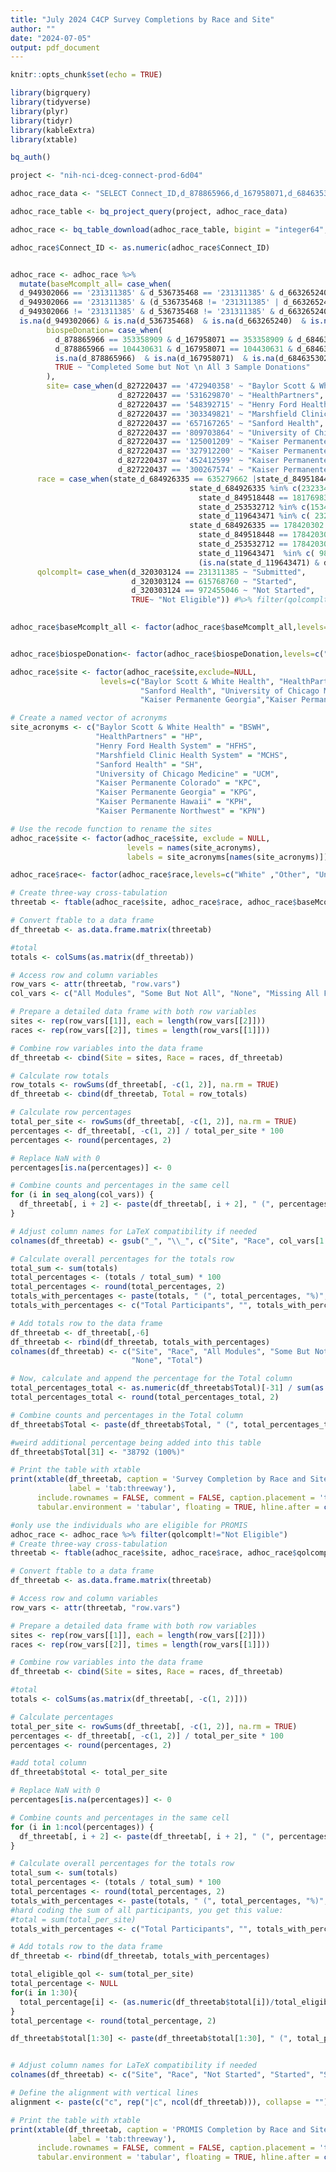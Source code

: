```yaml
---
title: "July 2024 C4CP Survey Completions by Race and Site"
author: ""
date: "2024-07-05"
output: pdf_document
---
```


```r
knitr::opts_chunk$set(echo = TRUE)

library(bigrquery)
library(tidyverse)
library(plyr)
library(tidyr)
library(kableExtra)
library(xtable)

bq_auth()
```



```r

project <- "nih-nci-dceg-connect-prod-6d04"

adhoc_race_data <- "SELECT Connect_ID,d_878865966,d_167958071,d_684635302, d_949302066, d_536735468, d_663265240, d_976570371, d_827220437, state_d_684926335, state_d_119643471, state_d_253532712, state_d_849518448, d_320303124 FROM `nih-nci-dceg-connect-prod-6d04.FlatConnect.participants_JP` where Connect_ID IS NOT NULL and d_821247024='197316935' and d_747006172!='353358909' and d_831041022!='353358909'" 

adhoc_race_table <- bq_project_query(project, adhoc_race_data)

adhoc_race <- bq_table_download(adhoc_race_table, bigint = "integer64",n_max = Inf, page_size = 10000)

adhoc_race$Connect_ID <- as.numeric(adhoc_race$Connect_ID)



```


```r

adhoc_race <- adhoc_race %>% 
  mutate(baseMcomplt_all= case_when(
  d_949302066 == '231311385' & d_536735468 == '231311385' & d_663265240 == '231311385' & d_976570371 == '231311385' ~ "Completed All 4 Modules",
  d_949302066 == '231311385' & (d_536735468 != '231311385' | d_663265240 != '231311385' | d_976570371 != '231311385') ~ "Completed Some But \n Not All 4 Modules",
  d_949302066 != '231311385' & d_536735468 != '231311385' & d_663265240 != '231311385' & d_976570371 != '231311385' ~ "Did Not Complete \n Any Modules",
  is.na(d_949302066) & is.na(d_536735468)  & is.na(d_663265240)  & is.na(d_976570371)  ~ "Missing All Flags"),
        biospeDonation= case_when(
          d_878865966 == 353358909 & d_167958071 == 353358909 & d_684635302 == 353358909 ~ "Completed All 3 Sample Donations",
          d_878865966 == 104430631 & d_167958071 == 104430631 & d_684635302 == 104430631 ~ "No Sample Donations",
          is.na(d_878865966)  & is.na(d_167958071)  & is.na(d_684635302)  ~ "Missing All Flags",
          TRUE ~ "Completed Some but Not \n All 3 Sample Donations"
        ),
        site= case_when(d_827220437 == '472940358' ~ "Baylor Scott & White Health",
                        d_827220437 == '531629870' ~ "HealthPartners",
                        d_827220437 == '548392715' ~ "Henry Ford Health System",
                        d_827220437 == '303349821' ~ "Marshfield Clinic Health System",
                        d_827220437 == '657167265' ~ "Sanford Health",
                        d_827220437 == '809703864' ~ "University of Chicago Medicine",
                        d_827220437 == '125001209' ~ "Kaiser Permanente Colorado",
                        d_827220437 == '327912200' ~ "Kaiser Permanente Georgia",
                        d_827220437 == '452412599' ~ "Kaiser Permanente Northwest",
                        d_827220437 == '300267574' ~ "Kaiser Permanente Hawaii"),
      race = case_when(state_d_684926335 == 635279662 |state_d_849518448 == 768826601 | state_d_119643471 == 635279662 | state_d_253532712==723775357 ~ "White" , 
                                        state_d_684926335 %in% c(232334767, 401335456) |
                                          state_d_849518448 == 181769837 |
                                          state_d_253532712 %in% c(153444133,572474909,308427446,211228524,277568192,611398522,181769837) |
                                          state_d_119643471 %in% c( 232334767 ,211228524,308427446,432722256,232663805,785578696,200929978 ,490725843,965998904) ~ "Other",
                                        state_d_684926335 == 178420302  | 
                                          state_d_849518448 == 178420302 | 
                                          state_d_253532712 == 178420302 |
                                          state_d_119643471  %in% c( 986445321,746038746,178420302) |
                                          (is.na(state_d_119643471) & d_827220437 == 657167265) ~ "Unknown"),
      qolcomplt= case_when(d_320303124 == 231311385 ~ "Submitted",
                           d_320303124 == 615768760 ~ "Started",
                           d_320303124 == 972455046 ~ "Not Started",
                           TRUE~ "Not Eligible")) #%>% filter(qolcomplt!="Not Eligible")
  

adhoc_race$baseMcomplt_all <- factor(adhoc_race$baseMcomplt_all,levels=c("Completed All 4 Modules","Completed Some But \n Not All 4 Modules","Did Not Complete \n Any Modules", "Missing All Flags"))


adhoc_race$biospeDonation<- factor(adhoc_race$biospeDonation,levels=c("Completed All 3 Sample Donations", "Completed Some but Not \n All 3 Sample Donations","No Sample Donations", "Missing All Flags"))

adhoc_race$site <- factor(adhoc_race$site,exclude=NULL,
                    levels=c("Baylor Scott & White Health", "HealthPartners", "Henry Ford Health System","Marshfield Clinic Health System",
                             "Sanford Health", "University of Chicago Medicine","Kaiser Permanente Colorado",
                             "Kaiser Permanente Georgia","Kaiser Permanente Hawaii","Kaiser Permanente Northwest"))

# Create a named vector of acronyms
site_acronyms <- c("Baylor Scott & White Health" = "BSWH", 
                   "HealthPartners" = "HP", 
                   "Henry Ford Health System" = "HFHS", 
                   "Marshfield Clinic Health System" = "MCHS",
                   "Sanford Health" = "SH", 
                   "University of Chicago Medicine" = "UCM",
                   "Kaiser Permanente Colorado" = "KPC",
                   "Kaiser Permanente Georgia" = "KPG",
                   "Kaiser Permanente Hawaii" = "KPH",
                   "Kaiser Permanente Northwest" = "KPN")

# Use the recode function to rename the sites
adhoc_race$site <- factor(adhoc_race$site, exclude = NULL,
                          levels = names(site_acronyms),
                          labels = site_acronyms[names(site_acronyms)])

adhoc_race$race<- factor(adhoc_race$race,levels=c("White" ,"Other", "Unknown"))

```







```r
# Create three-way cross-tabulation
threetab <- ftable(adhoc_race$site, adhoc_race$race, adhoc_race$baseMcomplt_all)

# Convert ftable to a data frame
df_threetab <- as.data.frame.matrix(threetab)

#total
totals <- colSums(as.matrix(df_threetab))

# Access row and column variables
row_vars <- attr(threetab, "row.vars")
col_vars <- c("All Modules", "Some But Not All", "None", "Missing All Flags")

# Prepare a detailed data frame with both row variables
sites <- rep(row_vars[[1]], each = length(row_vars[[2]]))
races <- rep(row_vars[[2]], times = length(row_vars[[1]]))

# Combine row variables into the data frame
df_threetab <- cbind(Site = sites, Race = races, df_threetab)

# Calculate row totals
row_totals <- rowSums(df_threetab[, -c(1, 2)], na.rm = TRUE)
df_threetab <- cbind(df_threetab, Total = row_totals)

# Calculate row percentages
total_per_site <- rowSums(df_threetab[, -c(1, 2)], na.rm = TRUE)
percentages <- df_threetab[, -c(1, 2)] / total_per_site * 100
percentages <- round(percentages, 2)

# Replace NaN with 0
percentages[is.na(percentages)] <- 0

# Combine counts and percentages in the same cell
for (i in seq_along(col_vars)) {
  df_threetab[, i + 2] <- paste(df_threetab[, i + 2], " (", percentages[, i], "%)", sep = "")
}

# Adjust column names for LaTeX compatibility if needed
colnames(df_threetab) <- gsub("_", "\\_", c("Site", "Race", col_vars[1:3], "Total"))

# Calculate overall percentages for the totals row
total_sum <- sum(totals)
total_percentages <- (totals / total_sum) * 100
total_percentages <- round(total_percentages, 2)
totals_with_percentages <- paste(totals, " (", total_percentages, "%)", sep = "")[1:3]
totals_with_percentages <- c("Total Participants", "", totals_with_percentages, "38792 (100%)")

# Add totals row to the data frame
df_threetab <- df_threetab[,-6]
df_threetab <- rbind(df_threetab, totals_with_percentages)
colnames(df_threetab) <- c("Site", "Race", "All Modules", "Some But Not All",
                           "None", "Total")

# Now, calculate and append the percentage for the Total column
total_percentages_total <- as.numeric(df_threetab$Total)[-31] / sum(as.numeric(df_threetab$Total)[-31]) * 100
total_percentages_total <- round(total_percentages_total, 2)

# Combine counts and percentages in the Total column
df_threetab$Total <- paste(df_threetab$Total, " (", total_percentages_total, "%)", sep = "")

#weird additional percentage being added into this table
df_threetab$Total[31] <- "38792 (100%)"

```



```r
# Print the table with xtable
print(xtable(df_threetab, caption = 'Survey Completion by Race and Site',
             label = 'tab:threeway'),
      include.rownames = FALSE, comment = FALSE, caption.placement = 'top',
      tabular.environment = 'tabular', floating = TRUE, hline.after = c(-1, 0, 3, 6, 9, 12, 15, 18, 21, 24, 27,30))
```










```r
#only use the individuals who are eligible for PROMIS
adhoc_race <- adhoc_race %>% filter(qolcomplt!="Not Eligible")
# Create three-way cross-tabulation
threetab <- ftable(adhoc_race$site, adhoc_race$race, adhoc_race$qolcomplt)

# Convert ftable to a data frame
df_threetab <- as.data.frame.matrix(threetab)

# Access row and column variables
row_vars <- attr(threetab, "row.vars")

# Prepare a detailed data frame with both row variables
sites <- rep(row_vars[[1]], each = length(row_vars[[2]]))
races <- rep(row_vars[[2]], times = length(row_vars[[1]]))

# Combine row variables into the data frame
df_threetab <- cbind(Site = sites, Race = races, df_threetab)

#total
totals <- colSums(as.matrix(df_threetab[, -c(1, 2)]))

# Calculate percentages
total_per_site <- rowSums(df_threetab[, -c(1, 2)], na.rm = TRUE)
percentages <- df_threetab[, -c(1, 2)] / total_per_site * 100
percentages <- round(percentages, 2)

#add total column
df_threetab$total <- total_per_site

# Replace NaN with 0
percentages[is.na(percentages)] <- 0

# Combine counts and percentages in the same cell
for (i in 1:ncol(percentages)) {
  df_threetab[, i + 2] <- paste(df_threetab[, i + 2], " (", percentages[, i], "%)", sep = "")
}

# Calculate overall percentages for the totals row
total_sum <- sum(totals)
total_percentages <- (totals / total_sum) * 100
total_percentages <- round(total_percentages, 2)
totals_with_percentages <- paste(totals, " (", total_percentages, "%)", sep = "")
#hard coding the sum of all participants, you get this value:
#total = sum(total_per_site)
totals_with_percentages <- c("Total Participants", "", totals_with_percentages, "9430 (100%)")

# Add totals row to the data frame
df_threetab <- rbind(df_threetab, totals_with_percentages)

total_eligible_qol <- sum(total_per_site)
total_percentage <- NULL
for(i in 1:30){
  total_percentage[i] <- (as.numeric(df_threetab$total[i])/total_eligible_qol)*100
}
total_percentage <- round(total_percentage, 2)

df_threetab$total[1:30] <- paste(df_threetab$total[1:30], " (", total_percentage, "%)", sep = "")


# Adjust column names for LaTeX compatibility if needed
colnames(df_threetab) <- c("Site", "Race", "Not Started", "Started", "Submitted", "Total")
```


```r
# Define the alignment with vertical lines
alignment <- paste(c("c", rep("|c", ncol(df_threetab))), collapse = "")

# Print the table with xtable
print(xtable(df_threetab, caption = 'PROMIS Completion by Race and Site',
             label = 'tab:threeway'),
      include.rownames = FALSE, comment = FALSE, caption.placement = 'top',
      tabular.environment = 'tabular', floating = TRUE, hline.after = c(-1, 0, 3, 6, 9, 12, 15, 18, 21, 24, 27, 30))

```


